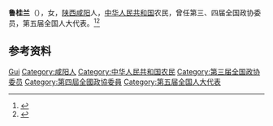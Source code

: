 '''鲁桂兰'''（{{bd|？||？|}}），女，[[陕西|陕西]][[咸阳|咸阳]]人，[[中华人民共和国|中华人民共和国]]农民，曾任第三、四届全国政协委员，第五届全国人大代表。<ref>{{Cite book|title=历届全国政协委员人名辞典|author=|publisher=中国国际广播出版社|year=1996|isbn=9787507813746|location=北京|pages=286}}</ref><ref>{{Cite book|title=中华人民共和国职官志|author=何虎生, 李耀东, 向常福主编|publisher=中国社会出版社|year=2003|isbn=9787800883934|location=北京|pages=}}</ref>

== 参考资料 ==
{{reflist}}

{{中国人物小作品}}

{{Authority control}}
{{DEFAULTSORT:Lu鲁}}
[[Category:鲁姓|Gui]]
[[Category:咸阳人|Category:咸阳人]]
[[Category:中华人民共和国农民|Category:中华人民共和国农民]]
[[Category:第三届全国政协委员|Category:第三届全国政协委员]]
[[Category:第四屆全國政協委員|Category:第四屆全國政協委員]]
[[Category:第五届全国人大代表|Category:第五届全国人大代表]]